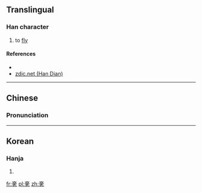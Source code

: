 ==Translingual==

===Han character===
{{Han char|rn=8|rad=亠|as=10|sn=12|four=|canj=XXYRB,YRBN|ids=⿳⿱亠口冂⿱土九}}

# to [[fly]]

====References====
* {{Han ref|kx=0089.190|dkj=00327|dj=0189.220|hdz=10290.040|uh=4EB4|ud=20148}}
* [http://www.zdic.net/zd/zi/ZdicE4ZdicBAZdicB4.htm zdic.net (Han Dian)]

----

==Chinese==
{{zh-forms}}

===Pronunciation===
{{zh-pron
|m=yòu
|c=
|mc=
|oc
|ma=
|cat=v
}}

----

==Korean==

===Hanja===
{{ko-hanja|hangeul=유|rv=yu|mr=yu}}

# {{defn|lang=ko|sort=亠10}}

[[fr:亴]]
[[pl:亴]]
[[zh:亴]]